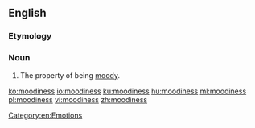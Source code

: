 ==English==

===Etymology===
{{suffix|moody|ness|lang=en}}

===Noun===
{{en-noun|-|es}}

# The property of being [[moody]].

[[Category:en:Emotions]]

[[ko:moodiness]]
[[io:moodiness]]
[[ku:moodiness]]
[[hu:moodiness]]
[[ml:moodiness]]
[[pl:moodiness]]
[[vi:moodiness]]
[[zh:moodiness]]